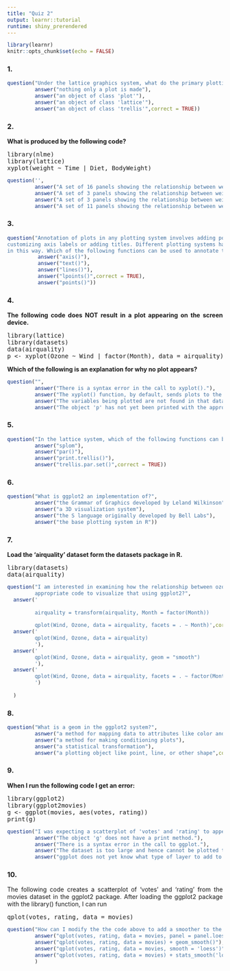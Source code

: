 ```yaml
---
title: "Quiz 2"
output: learnr::tutorial
runtime: shiny_prerendered
---
```


```r
library(learnr)
knitr::opts_chunk$set(echo = FALSE)
```

<style>
  body {
    text-align: justify
    }
</style>

### 1.

```r
question("Under the lattice graphics system, what do the primary plotting functions like xyplot() and bwplot() return?",
         answer("nothing only a plot is made"),
         answer("an object of class 'plot'"),
         answer("an object of class 'lattice'"),
         answer("an object of class 'trellis'",correct = TRUE))
```

### 2.

<b>What is produced by the following code?</b>

<pre>
library(nlme)
library(lattice)
xyplot(weight ~ Time | Diet, BodyWeight)
</pre>

```r
question('',
         answer("A set of 16 panels showing the relationship between weight and time for each rat."),
         answer("A set of 3 panels showing the relationship between weight and time for each rat."),
         answer("A set of 3 panels showing the relationship between weight and time for each diet.",correct = TRUE),
         answer("A set of 11 panels showing the relationship between weight and diet for each time."))
```

### 3.

```r
question("Annotation of plots in any plotting system involves adding points, lines, or text to the plot, in addition to
customizing axis labels or adding titles. Different plotting systems have different sets of functions for annotating plots
in this way. Which of the following functions can be used to annotate the panels in a multi-panel lattice plot?",
          answer("axis()"),
          answer("text()"),
          answer("lines()"),
          answer("lpoints()",correct = TRUE),
          answer("points()"))
```

### 4.

<b>The following code does NOT result in a plot appearing on the screen device.</b>

<pre>
library(lattice)
library(datasets)
data(airquality)
p <- xyplot(Ozone ~ Wind | factor(Month), data = airquality)
</pre>

<b>Which of the following is an explanation for why no plot appears?</b>

```r
question("",
         answer("There is a syntax error in the call to xyplot()."),
         answer("The xyplot() function, by default, sends plots to the PDF device."),
         answer("The variables being plotted are not found in that dataset."),
         answer("The object 'p' has not yet been printed with the appropriate print method.",correct = TRUE))
```

### 5.

```r
question("In the lattice system, which of the following functions can be used to finely control the appearance of all lattice plots?",
         answer("splom"),
         answer("par()"),
         answer("print.trellis()"),
         answer("trellis.par.set()",correct = TRUE))
```

### 6.


```r
question("What is ggplot2 an implementation of?",
         answer("the Grammar of Graphics developed by Leland Wilkinson",correct = TRUE),
         answer("a 3D visualization system"),
         answer("the S language originally developed by Bell Labs"),
         answer("the base plotting system in R"))
```

### 7.
<b>Load the 'airquality' dataset form the datasets package in R.</b>

<pre>
library(datasets) 
data(airquality)
</pre>

```r
question("I am interested in examining how the relationship between ozone and wind speed varies across each month. What would be the
         appropriate code to visualize that using ggplot2?",
  answer('
  
         airquality = transform(airquality, Month = factor(Month))
         
         qplot(Wind, Ozone, data = airquality, facets = . ~ Month)',correct = TRUE),
  answer('
         qplot(Wind, Ozone, data = airquality)
         '),
  answer('
         qplot(Wind, Ozone, data = airquality, geom = "smooth")
         '),
  answer('
         qplot(Wind, Ozone, data = airquality, facets = . ~ factor(Month))
         ')
  
  )

```

### 8.

```r
question("What is a geom in the ggplot2 system?",
         asnwer("a method for mapping data to attributes like color and size"),
         answer("a method for making conditioning plots"),
         answer("a statistical transformation"),
         answer("a plotting object like point, line, or other shape",correct = TRUE))
```

### 9.

<b>When I run the following code I get an error:</b>

<pre>
library(ggplot2)
library(ggplot2movies)
g <- ggplot(movies, aes(votes, rating))
print(g)
</pre>

```r
question("I was expecting a scatterplot of 'votes' and 'rating' to appear. What's the problem?",
         answer("The object 'g' does not have a print method."),
         answer("There is a syntax error in the call to ggplot."),
         answer("The dataset is too large and hence cannot be plotted to the screen."),
         answer("ggplot does not yet know what type of layer to add to the plot.",correct = TRUE))
```

### 10.

The following code creates a scatterplot of 'votes' and 'rating' from the movies dataset in the ggplot2 package. After 
loading the ggplot2 package with the library() function, I can run

<pre>
qplot(votes, rating, data = movies)
</pre>

```r
question("How can I modify the the code above to add a smoother to the scatterplot?",
         answer("qplot(votes, rating, data = movies, panel = panel.loess)"),
         answer("qplot(votes, rating, data = movies) + geom_smooth()"),
         answer("qplot(votes, rating, data = movies, smooth = 'loess')"),
         answer("qplot(votes, rating, data = movies) + stats_smooth('loess')",correct = TRUE)
         )
```